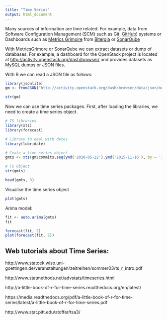 ```yaml
---
title: "Time Series"
output: html_document
---
```


Many sources of information are time related. For example, data from Software Configuration Management (SCM) such as Git, [GitHub](http://www.github.com)) systems or Dashboards such as [Metrics Grimoire](http://metricsgrimoire.github.io/) from [Bitergia](http://bitergia.com/) or [SonarQube](http://www.sonarqube.org/) 


With MetricsGrimore or SonarQube we can extract datasets or dump of databases. For example, a dashboard for the OpenStack project is located at [http://activity.openstack.org/dash/browser/](http://activity.openstack.org/dash/browser/) and provides datasets as MySQL dumps or JSON files.

With R we can read a JSON file as follows:

```r
library(jsonlite)
gm <- fromJSON("http://activity.openstack.org/dash/browser/data/json/nova.git-scm-rep-evolutionary.json")

str(gm)
```

Now we can use time series packages. First, after loading the libraries, we need to create a time series object.

```r
# TS libraries
library(xts)
library(forecast)

# Library to deal with dates
library(lubridate)

# Ceate a time series object
gmts <- xts(gm$commits,seq(ymd('2010-05-22'),ymd('2015-11-16'), by = '1 week'))

# TS Object
str(gmts)

head(gmts, 3)
```


Visualise the time series object
```r
plot(gmts)
```

Arima model:
```r
fit <- auto.arima(gmts)
fit
```

```r
forecast(fit, 5)
plot(forecast(fit, 5))
```

## Web tutorials about Time Series:

http://www.statoek.wiso.uni-goettingen.de/veranstaltungen/zeitreihen/sommer03/ts_r_intro.pdf

http://www.statmethods.net/advstats/timeseries.html

http://a-little-book-of-r-for-time-series.readthedocs.org/en/latest/

https://media.readthedocs.org/pdf/a-little-book-of-r-for-time-series/latest/a-little-book-of-r-for-time-series.pdf

http://www.stat.pitt.edu/stoffer/tsa3/

